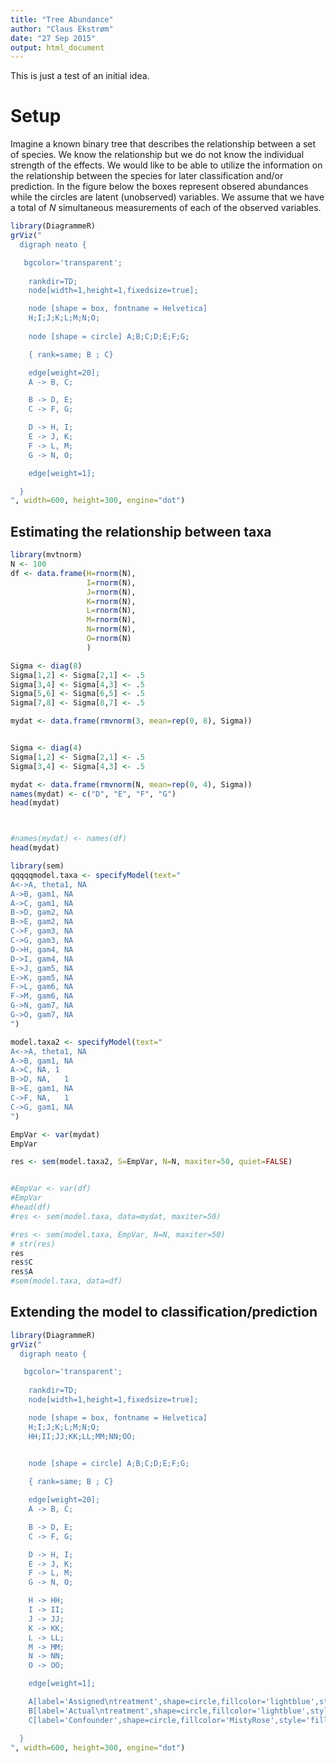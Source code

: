 ```yaml
---
title: "Tree Abundance"
author: "Claus Ekstrøm"
date: "27 Sep 2015"
output: html_document
---
```


This is just a test of an initial idea.


# Setup

Imagine a known binary tree that describes the relationship between a set of species. We know the relationship but we do not know the individual strength of the effects. We would like to be able to utilize the information on the relationship between the species for later classification and/or prediction. In the figure below the boxes represent obsered abundances while the circles are latent (unobserved) variables. We assume that we have a total of $N$ simultaneous measurements of each of the observed variables.

```r
library(DiagrammeR)
grViz("
  digraph neato {

   bgcolor='transparent';
  
    rankdir=TD;
    node[width=1,height=1,fixedsize=true];

    node [shape = box, fontname = Helvetica]
    H;I;J;K;L;M;N;O;
  
    node [shape = circle] A;B;C;D;E;F;G;

    { rank=same; B ; C}

    edge[weight=20];
    A -> B, C;

    B -> D, E;
    C -> F, G;

    D -> H, I;
    E -> J, K;
    F -> L, M;
    G -> N, O;

    edge[weight=1];

  }
", width=600, height=300, engine="dot")
```


## Estimating the relationship between taxa


```r
library(mvtnorm)
N <- 100
df <- data.frame(H=rnorm(N),
                 I=rnorm(N),
                 J=rnorm(N),
                 K=rnorm(N),
                 L=rnorm(N),
                 M=rnorm(N),
                 N=rnorm(N),
                 O=rnorm(N)
                 )

Sigma <- diag(8)
Sigma[1,2] <- Sigma[2,1] <- .5
Sigma[3,4] <- Sigma[4,3] <- .5
Sigma[5,6] <- Sigma[6,5] <- .5
Sigma[7,8] <- Sigma[8,7] <- .5

mydat <- data.frame(rmvnorm(3, mean=rep(0, 8), Sigma))


Sigma <- diag(4)
Sigma[1,2] <- Sigma[2,1] <- .5
Sigma[3,4] <- Sigma[4,3] <- .5

mydat <- data.frame(rmvnorm(N, mean=rep(0, 4), Sigma))
names(mydat) <- c("D", "E", "F", "G")
head(mydat)



#names(mydat) <- names(df)
head(mydat)
```

```r
library(sem)
qqqqqmodel.taxa <- specifyModel(text="
A<->A, theta1, NA
A->B, gam1, NA
A->C, gam1, NA
B->D, gam2, NA
B->E, gam2, NA
C->F, gam3, NA
C->G, gam3, NA
D->H, gam4, NA
D->I, gam4, NA
E->J, gam5, NA
E->K, gam5, NA
F->L, gam6, NA
F->M, gam6, NA
G->N, gam7, NA
G->O, gam7, NA
")

model.taxa2 <- specifyModel(text="
A<->A, theta1, NA
A->B, gam1, NA
A->C, NA, 1
B->D, NA,   1
B->E, gam1, NA
C->F, NA,   1
C->G, gam1, NA
")

EmpVar <- var(mydat)
EmpVar

res <- sem(model.taxa2, S=EmpVar, N=N, maxiter=50, quiet=FALSE)


#EmpVar <- var(df)
#EmpVar
#head(df)
#res <- sem(model.taxa, data=mydat, maxiter=50)

#res <- sem(model.taxa, EmpVar, N=N, maxiter=50)
# str(res)
res
res$C
res$A
#sem(model.taxa, data=df)
```

## Extending the model to classification/prediction

```r
library(DiagrammeR)
grViz("
  digraph neato {

   bgcolor='transparent';
  
    rankdir=TD;
    node[width=1,height=1,fixedsize=true];

    node [shape = box, fontname = Helvetica]
    H;I;J;K;L;M;N;O;
    HH;II;JJ;KK;LL;MM;NN;OO;

  
    node [shape = circle] A;B;C;D;E;F;G;

    { rank=same; B ; C}

    edge[weight=20];
    A -> B, C;

    B -> D, E;
    C -> F, G;

    D -> H, I;
    E -> J, K;
    F -> L, M;
    G -> N, O;

    H -> HH;
    I -> II;
    J -> JJ;
    K -> KK;
    L -> LL;
    M -> MM;
    N -> NN;
    O -> OO;

    edge[weight=1];

    A[label='Assigned\ntreatment',shape=circle,fillcolor='lightblue',style='filled'];
    B[label='Actual\ntreatment',shape=circle,fillcolor='lightblue',style='filled'];
    C[label='Confounder',shape=circle,fillcolor='MistyRose',style='filled'];

  }
", width=600, height=300, engine="dot")
```
